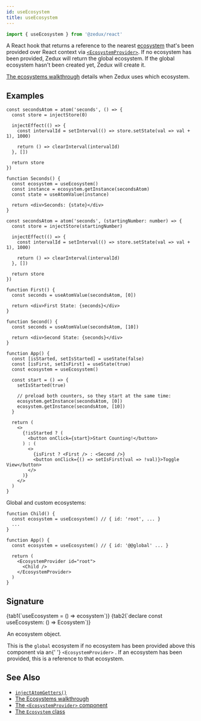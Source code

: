 ```yaml
---
id: useEcosystem
title: useEcosystem
---
```



```ts
import { useEcosystem } from '@zedux/react'
```

A React hook that returns a reference to the nearest [ecosystem](../classes/Ecosystem) that's been provided over React context via [`<EcosystemProvider>`](../components/EcosystemProvider). If no ecosystem has been provided, Zedux will return the global ecosystem. If the global ecosystem hasn't been created yet, Zedux will create it.

[The ecosystems walkthrough](../../walkthrough/ecosystems) details when Zedux uses which ecosystem.

## Examples

```tsx live ecosystemId=useEcosystem/simple-example resultVar=Seconds
const secondsAtom = atom('seconds', () => {
  const store = injectStore(0)

  injectEffect(() => {
    const intervalId = setInterval(() => store.setState(val => val + 1), 1000)

    return () => clearInterval(intervalId)
  }, [])

  return store
})

function Seconds() {
  const ecosystem = useEcosystem()
  const instance = ecosystem.getInstance(secondsAtom)
  const state = useAtomValue(instance)

  return <div>Seconds: {state}</div>
}
```

```tsx live ecosystemId=useEcosystem/counters-example resultVar=App
const secondsAtom = atom('seconds', (startingNumber: number) => {
  const store = injectStore(startingNumber)

  injectEffect(() => {
    const intervalId = setInterval(() => store.setState(val => val + 1), 1000)

    return () => clearInterval(intervalId)
  }, [])

  return store
})

function First() {
  const seconds = useAtomValue(secondsAtom, [0])

  return <div>First State: {seconds}</div>
}

function Second() {
  const seconds = useAtomValue(secondsAtom, [10])

  return <div>Second State: {seconds}</div>
}

function App() {
  const [isStarted, setIsStarted] = useState(false)
  const [isFirst, setIsFirst] = useState(true)
  const ecosystem = useEcosystem()

  const start = () => {
    setIsStarted(true)

    // preload both counters, so they start at the same time:
    ecosystem.getInstance(secondsAtom, [0])
    ecosystem.getInstance(secondsAtom, [10])
  }

  return (
    <>
      {!isStarted ? (
        <button onClick={start}>Start Counting!</button>
      ) : (
        <>
          {isFirst ? <First /> : <Second />}
          <button onClick={() => setIsFirst(val => !val)}>Toggle View</button>
        </>
      )}
    </>
  )
}
```

Global and custom ecosystems:

```tsx
function Child() {
  const ecosystem = useEcosystem() // { id: 'root', ... }
  ...
}

function App() {
  const ecosystem = useEcosystem() // { id: '@@global' ... }

  return (
    <EcosystemProvider id="root">
      <Child />
    </EcosystemProvider>
  )
}
```

## Signature

<Tabs>
  {tab1(`useEcosystem = () => ecosystem`)}
  {tab2(`declare const useEcosystem: () => Ecosystem<any>`)}
</Tabs>

<Legend>
  <Item name="Returns">
    <p>
      An <Link to="../classes/Ecosystem">ecosystem</Link> object.
    </p>
    <p>
      This is the <code>global</code> ecosystem if no ecosystem has been
      provided above this component via an{' '}
      <Link to="../components/EcosystemProvider">
        <code>&lt;EcosystemProvider&gt;</code>
      </Link>
      . If an ecosystem has been provided, this is a reference to that ecosystem.
    </p>
  </Item>
</Legend>

## See Also

- [`injectAtomGetters()`](../injectors/injectAtomGetters)
- [The Ecosystems walkthrough](../../walkthrough/ecosystems)
- [The `<EcosystemProvider>` component](../components/EcosystemProvider)
- [The `Ecosystem` class](../classes/Ecosystem)
